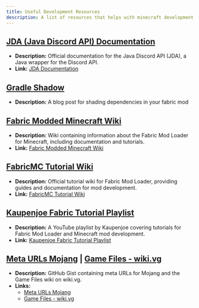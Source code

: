 ```yaml
---
title: Useful Development Resources
description: A list of resources that helps with minecraft development.
---
```


## [JDA (Java Discord API) Documentation](https://jda.wiki/introduction/jda/)
- **Description:** Official documentation for the Java Discord API (JDA), a Java wrapper for the Discord API.
- **Link:** [JDA Documentation](https://jda.wiki/introduction/jda/)

## [Gradle Shadow](https://maisyt.hashnode.dev/gradle-tips-for-minecraft-fabric-mod)
- **Description:** A blog post for shading dependencies in your fabric mod

## [Fabric Modded Minecraft Wiki](https://fabric.moddedmc.wiki/)
- **Description:** Wiki containing information about the Fabric Mod Loader for Minecraft, including documentation and tutorials.
- **Link:** [Fabric Modded Minecraft Wiki](https://fabric.moddedmc.wiki/)

## [FabricMC Tutorial Wiki](https://fabricmc.net/wiki/tutorial:start)
- **Description:** Official tutorial wiki for Fabric Mod Loader, providing guides and documentation for mod development.
- **Link:** [FabricMC Tutorial Wiki](https://fabricmc.net/wiki/tutorial:start)

## [Kaupenjoe Fabric Tutorial Playlist](https://youtube.com/playlist?list=PLKGarocXCE1EO43Dlf5JGh7Yk-kRAXUEJ&si=QYZov1SQKD7iMhHW)
- **Description:** A YouTube playlist by Kaupenjoe covering tutorials for Fabric Mod Loader and Minecraft mod development.
- **Link:** [Kaupenjoe Fabric Tutorial Playlist](https://youtube.com/playlist?list=PLKGarocXCE1EO43Dlf5JGh7Yk-kRAXUEJ&si=QYZov1SQKD7iMhHW)

## [Meta URLs Mojang](https://gist.github.com/skyrising/95a8e6a7287634e097ecafa2f21c240f) | [Game Files - wiki.vg](https://wiki.vg/Game_files)
- **Description:** GitHub Gist containing meta URLs for Mojang and the Game Files wiki on wiki.vg.
- **Links:**
  - [Meta URLs Mojang](https://gist.github.com/skyrising/95a8e6a7287634e097ecafa2f21c240f)
  - [Game Files - wiki.vg](https://wiki.vg/Game_files)
